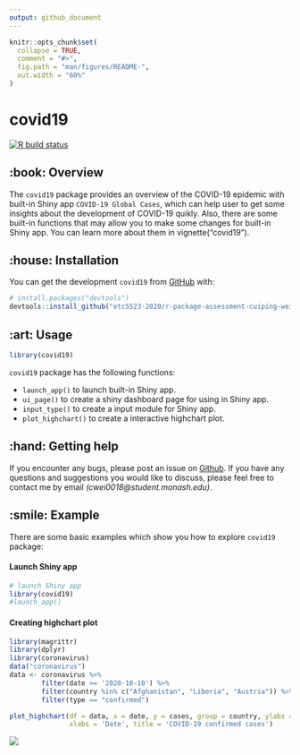 ```yaml
---
output: github_document
---
```


<!-- README.md is generated from README.Rmd. Please edit that file -->

```r
knitr::opts_chunk$set(
  collapse = TRUE,
  comment = "#>",
  fig.path = "man/figures/README-",
  out.width = "60%"
)
```

# covid19

<!-- badges: start -->
[![R build status](https://github.com/etc5523-2020/r-package-assessment-cuiping-wei/workflows/R-CMD-check/badge.svg)](https://github.com/etc5523-2020/r-package-assessment-cuiping-wei/actions)
<!-- badges: end -->


## :book: Overview

The `covid19` package provides an overview of the COVID-19 epidemic with built-in Shiny app `COVID-19 Global Cases`, which can help user to get some insights about the development of COVID-19 quikly. Also, there are some built-in functions that may allow you to make some changes for built-in Shiny app. You can learn more about them in vignette("covid19"). 


## :house: Installation

You can get the development `covid19` from [GitHub](https://github.com/) with:

``` r
# install.packages("devtools")
devtools::install_github("etc5523-2020/r-package-assessment-cuiping-wei")
```

## :art: Usage

``` r
library(covid19)
```

`covid19` package has the following functions:  

* `launch_app()` to launch built-in Shiny app.  
* `ui_page()` to create a shiny dashboard page for using in Shiny app.  
* `input_type()` to create a input module for Shiny app.  
* `plot_highchart()` to create a interactive highchart plot.


## :hand: Getting help

If you encounter any bugs, please post an issue on [Github](https://github.com/etc5523-2020/r-package-assessment-cuiping-wei/issues). If you have any questions and suggestions you would like to discuss, please feel free to contact me by email *(cwei0018@student.monash.edu)*.


## :smile: Example

There are some basic examples which show you how to explore `covid19` package:

#### Launch Shiny app
```r
# launch Shiny app
library(covid19)
#launch_app()
```


#### Creating highchart plot
```r
library(magrittr)
library(dplyr)
library(coronavirus)
data("coronavirus")
data <- coronavirus %>%
        filter(date >= '2020-10-10') %>%
        filter(country %in% c("Afghanistan", "Liberia", "Austria")) %>%
        filter(type == "confirmed")

plot_highchart(df = data, x = date, y = cases, group = country, ylabs = 'Confirmed cases',
               xlabs = 'Date', title = 'COVID-19 confirmed cases')
```

![](man/figures/README-highchart-1.png)


